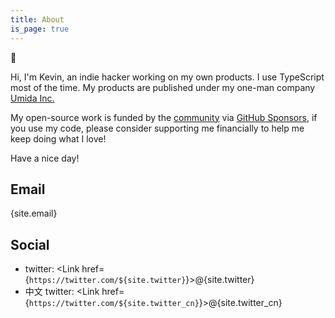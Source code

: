 ```yaml
---
title: About
is_page: true
---
```



<span class="text-3xl">👋</span>

Hi, I'm Kevin, an indie hacker working on my own products. I use TypeScript most of the time. My products are published under my one-man company [Umida Inc.](https://umida.co)

My open-source work is funded by the [community](/donate) via [GitHub Sponsors](https://github.com/sponsors/egoist), if you use my code, please consider supporting me financially to help me keep doing what I love!

Have a nice day!

## Email

<Link href={`mailto:${site.email}`}>{site.email}</Link>

## Social

- twitter: <Link href={`https://twitter.com/${site.twitter}`}>@{site.twitter}</Link>
- 中文 twitter: <Link href={`https://twitter.com/${site.twitter_cn}`}>@{site.twitter_cn}</Link>
